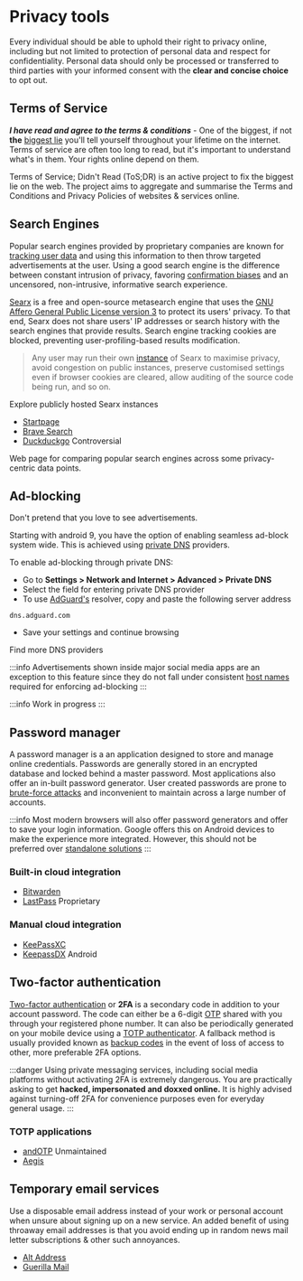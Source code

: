# Privacy tools

Every individual should be able to uphold their right to privacy online, including but not limited to protection of personal data and respect for confidentiality. Personal data should only be processed or transferred to third parties with your informed consent with the **clear and concise choice** to opt out.

## <FontAwesomeIcon icon="fa-solid fa-scale-balanced" /> Terms of Service

**_I have read and agree to the terms & conditions_** - One of the biggest, if not **the** [biggest lie](https://advancetitan.com/opinion/2021/09/15/who-really-reads-terms-and-conditions) you'll tell yourself throughout your lifetime on the internet. Terms of service are often too long to read, but it's important to understand what's in them. Your rights online depend on them.

<visit link="https://tosdr.org/" title="Terms of Service; Didn't Read">

Terms of Service; Didn't Read (ToS;DR) is an active project to fix the biggest lie on the web. The project aims to aggregate and summarise the Terms and Conditions and Privacy Policies of websites & services online.

</visit>

## <FontAwesomeIcon icon="fa-solid fa-magnifying-glass" /> Search Engines

Popular search engines provided by proprietary companies are known for [tracking user data](https://link.springer.com/article/10.1007/s10618-017-0524-z) and using this information to then throw targeted advertisements at the user. Using a good search engine is the difference between constant intrusion of privacy, favoring [confirmation biases](https://en.wikipedia.org/wiki/Algorithmic_bias) and an uncensored, non-intrusive, informative search experience.

<expand title="Searx" >

[Searx](https://github.com/searx/searx) is a free and open-source metasearch engine that uses the [GNU Affero General Public License version 3](https://www.gnu.org/licenses/agpl-3.0.en.html) to protect its users' privacy.
To that end, Searx does not share users' IP addresses or search history with the search engines that provide results. Search engine tracking cookies are blocked, preventing user-profiling-based results modification.

> Any user may run their own [instance](https://linuxreviews.org/Searx#What_it_is_and_isn.27t) of Searx to maximise privacy, avoid congestion on public instances, preserve customised settings even if browser cookies are cleared, allow auditing of the source code being run, and so on.

<more link="https://searx.space/">Explore publicly hosted Searx instances</more>

</expand>

- [Startpage](https://www.startpage.com/)
- [Brave Search](https://search.brave.com/)
- [Duckduckgo](https://duckduckgo.com/) <badge link="https://9to5mac.com/2022/05/25/duckduckgo-privacy-microsoft-permission-tracking/" name="warning">Controversial</badge>

<visit link="https://searchengine.party/" title="Compare search engines">
  Web page for comparing popular search engines across some privacy-centric data
  points.
</visit>

## <FontAwesomeIcon icon="fa-solid fa-ban" /> Ad-blocking

Don't pretend that you love to see advertisements.

<tab>
  <tabitem value="Android">

<expand title="Private DNS">

Starting with android 9, you have the option of enabling seamless ad-block system wide. This is achieved using [private DNS](https://adguard.com/en/blog/adguard-dns-announcement.html) providers.

To enable ad-blocking through private DNS:

- Go to **Settings > Network and Internet > Advanced > Private DNS**
- Select the field for entering private DNS provider
- To use [AdGuard's](https://en.wikipedia.org/wiki/AdGuard) resolver, copy and paste the following server address

```
dns.adguard.com
```

- Save your settings and continue browsing

<more link="https://dnsprivacy.org/public_resolvers/#dns-over-tls-dot">
  Find more DNS providers
</more>

<br />

:::info
Advertisements shown inside major social media apps are an exception to this feature since they do not fall under consistent [host names](https://en.wikipedia.org/wiki/Ad_blocking#Hosts_file_and_DNS_manipulation) required for enforcing ad-blocking
:::

</expand>

  </tabitem>
  <tabitem value="Desktop">

:::info
Work in progress
:::

  </tabitem>
</tab>

## <FontAwesomeIcon icon="fa-solid fa-lock" /> Password manager

A password manager is a an application designed to store and manage online credentials. Passwords are generally stored in an encrypted database and locked behind a master password. Most applications also offer an in-built password generator. User created passwords are prone to [brute-force attacks](https://en.wikipedia.org/wiki/Brute-force_attack) and inconvenient to maintain across a large number of accounts.

:::info
Most modern browsers will also offer password generators and offer to save your login information. Google offers this on Android devices to make the experience more integrated. However, this should not be preferred over [standalone solutions](https://www.zdnet.com/article/is-it-ok-to-use-your-browsers-built-in-password-manager/)
:::

### Built-in cloud integration

- [Bitwarden](https://bitwarden.com/)
- [LastPass](https://alternativeto.net/outgoing/software/lastpass) <badge name="warning">Proprietary</badge>

### Manual cloud integration

- [KeePassXC](https://keepassxc.org/)
- [KeepassDX](https://www.keepassdx.com/) <badge name="primary">Android</badge>

## <FontAwesomeIcon icon="fa-solid fa-fingerprint" /> Two-factor authentication

[Two-factor authentication](https://en.wikipedia.org/wiki/Help:Two-factor_authentication) or **2FA** is a secondary code in addition to your account password. The code can either be a 6-digit [OTP](https://en.wikipedia.org/wiki/One-time_password) shared with you through your registered phone number. It can also be periodically generated on your mobile device using a [TOTP authenticator](https://www.twilio.com/docs/glossary/totp). A fallback method is usually provided known as [backup codes](https://support.authy.com/hc/en-us/articles/1260803525789-What-is-a-Recovery-or-Backup-Code-) in the event of loss of access to other, more preferable 2FA options.

:::danger
Using private messaging services, including social media platforms without activating 2FA is extremely dangerous. You are practically asking to get **hacked, impersonated and doxxed online.** It is highly advised against turning-off 2FA for convenience purposes even for everyday general usage.
:::

### TOTP applications

- [andOTP](https://github.com/andOTP/andOTP) <badge link="https://forum.xda-developers.com/t/app-4-4-open-source-andotp-open-source-two-factor-authentication-for-android.3636993/post-87021655" name="secondary" >Unmaintained</badge>
- [Aegis](https://github.com/beemdevelopment/Aegis)

## <FontAwesomeIcon icon="fa-regular fa-envelope" /> Temporary email services

Use a disposable email address instead of your work or personal account when unsure about signing up on a new service. An added benefit of using throaway email addresses is that you avoid ending up in random news mail letter subscriptions & other such annoyances.

- [Alt Address](https://altaddress.org/)
- [Guerilla Mail](https://www.guerrillamail.com/)
